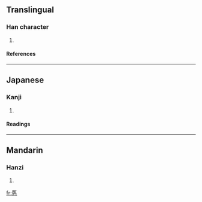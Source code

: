 ==Translingual==
===Han character===
{{Han char|rn=61|rad=心|as=07|sn=11|four=|canj=尸大心 (SKP)}}
# {{defn|Han|sort=心07}}
====References====
{{Han ref|kx=0387.250|dkj=10666|dj=0720.070|hdz=42300.030|uh=6098|ud=24728}}
----
==Japanese==
===Kanji===
{{ja-kanji|grade=|rs=心07}}
# {{defn|Japanese}} 
====Readings====
{{ja-readings|on=[[い]] (i), [[えい]] (ei)|kun=[[つまびらか]] (tsumabiraka), [[うやうやしい]] (uyauyashii)}}
----
==Mandarin==
===Hanzi===
{{cmn-hanzi|pin=[[hūi]] (hui1), [[lǐ]] (li3), [[yī]] (yi1)|wg=hui<sup>1</sup>, li<sup>3</sup>, i<sup>1</sup>}}
# {{defn|Mandarin}}

[[fr:悘]]